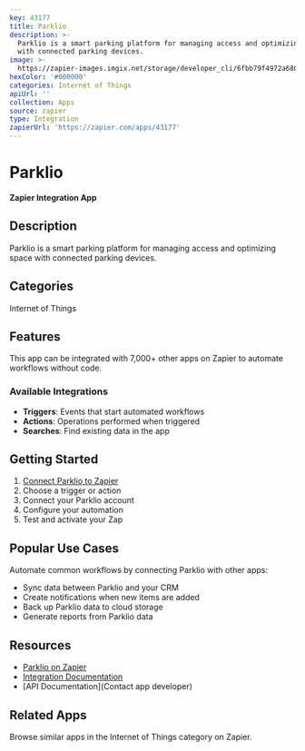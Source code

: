 ```yaml
---
key: 43177
title: Parklio
description: >-
  Parklio is a smart parking platform for managing access and optimizing space
  with connected parking devices.
image: >-
  https://zapier-images.imgix.net/storage/developer_cli/6fbb79f4972a6809250591d6c3b80097.png?auto=format%2Ccompress&ixlib=python-3.0.0&q=50
hexColor: '#000000'
categories: Internet of Things
apiUrl: ''
collection: Apps
source: zapier
type: Integration
zapierUrl: 'https://zapier.com/apps/43177'
---
```

# Parklio

**Zapier Integration App**

## Description

Parklio is a smart parking platform for managing access and optimizing space with connected parking devices.

## Categories

Internet of Things

## Features

This app can be integrated with 7,000+ other apps on Zapier to automate workflows without code.

### Available Integrations

- **Triggers**: Events that start automated workflows
- **Actions**: Operations performed when triggered
- **Searches**: Find existing data in the app

## Getting Started

1. [Connect Parklio to Zapier](https://zapier.com/apps/43177)
2. Choose a trigger or action
3. Connect your Parklio account
4. Configure your automation
5. Test and activate your Zap

## Popular Use Cases

Automate common workflows by connecting Parklio with other apps:

- Sync data between Parklio and your CRM
- Create notifications when new items are added
- Back up Parklio data to cloud storage
- Generate reports from Parklio data

## Resources

- [Parklio on Zapier](https://zapier.com/apps/43177)
- [Integration Documentation](https://zapier.com/apps/43177/integrations)
- [API Documentation](Contact app developer)

## Related Apps

Browse similar apps in the Internet of Things category on Zapier.
